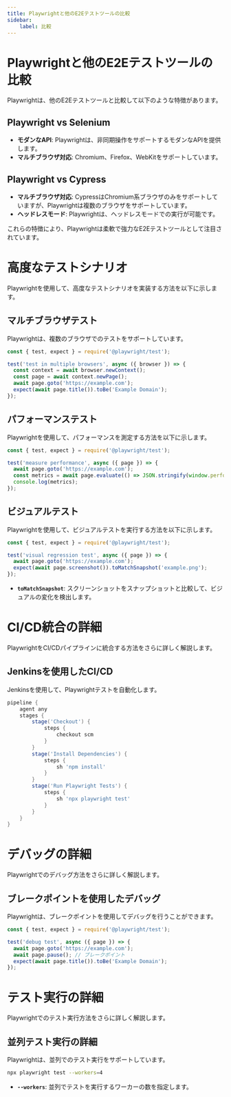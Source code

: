 ```yaml
---
title: Playwrightと他のE2Eテストツールの比較
sidebar:
    label: 比較
---
```


# Playwrightと他のE2Eテストツールの比較

Playwrightは、他のE2Eテストツールと比較して以下のような特徴があります。

## Playwright vs Selenium

- **モダンなAPI**: Playwrightは、非同期操作をサポートするモダンなAPIを提供します。
- **マルチブラウザ対応**: Chromium、Firefox、WebKitをサポートしています。

## Playwright vs Cypress

- **マルチブラウザ対応**: CypressはChromium系ブラウザのみをサポートしていますが、Playwrightは複数のブラウザをサポートしています。
- **ヘッドレスモード**: Playwrightは、ヘッドレスモードでの実行が可能です。

これらの特徴により、Playwrightは柔軟で強力なE2Eテストツールとして注目されています。

# 高度なテストシナリオ

Playwrightを使用して、高度なテストシナリオを実装する方法を以下に示します。

## マルチブラウザテスト

Playwrightは、複数のブラウザでのテストをサポートしています。

```javascript
const { test, expect } = require('@playwright/test');

test('test in multiple browsers', async ({ browser }) => {
  const context = await browser.newContext();
  const page = await context.newPage();
  await page.goto('https://example.com');
  expect(await page.title()).toBe('Example Domain');
});
```

## パフォーマンステスト

Playwrightを使用して、パフォーマンスを測定する方法を以下に示します。

```javascript
const { test, expect } = require('@playwright/test');

test('measure performance', async ({ page }) => {
  await page.goto('https://example.com');
  const metrics = await page.evaluate(() => JSON.stringify(window.performance));
  console.log(metrics);
});
```

## ビジュアルテスト

Playwrightを使用して、ビジュアルテストを実行する方法を以下に示します。

```javascript
const { test, expect } = require('@playwright/test');

test('visual regression test', async ({ page }) => {
  await page.goto('https://example.com');
  expect(await page.screenshot()).toMatchSnapshot('example.png');
});
```

- **`toMatchSnapshot`**: スクリーンショットをスナップショットと比較して、ビジュアルの変化を検出します。

# CI/CD統合の詳細

PlaywrightをCI/CDパイプラインに統合する方法をさらに詳しく解説します。

## Jenkinsを使用したCI/CD

Jenkinsを使用して、Playwrightテストを自動化します。

```groovy
pipeline {
    agent any
    stages {
        stage('Checkout') {
            steps {
                checkout scm
            }
        }
        stage('Install Dependencies') {
            steps {
                sh 'npm install'
            }
        }
        stage('Run Playwright Tests') {
            steps {
                sh 'npx playwright test'
            }
        }
    }
}
```

# デバッグの詳細

Playwrightでのデバッグ方法をさらに詳しく解説します。

## ブレークポイントを使用したデバッグ

Playwrightは、ブレークポイントを使用してデバッグを行うことができます。

```javascript
const { test, expect } = require('@playwright/test');

test('debug test', async ({ page }) => {
  await page.goto('https://example.com');
  await page.pause(); // ブレークポイント
  expect(await page.title()).toBe('Example Domain');
});
```

# テスト実行の詳細

Playwrightでのテスト実行方法をさらに詳しく解説します。

## 並列テスト実行の詳細

Playwrightは、並列でのテスト実行をサポートしています。

```bash
npx playwright test --workers=4
```

- **`--workers`**: 並列でテストを実行するワーカーの数を指定します。

